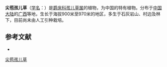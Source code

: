 {{Speciesbox
| name = 尖苞孩儿草
| status = 
| status_system = 
| image =
| genus = Rungia
| species = pungens
| authority = D. Fang et H. S. Lo
}}

'''尖苞孩儿草'''（[[学名|学名]]：{{lang|la|''Rungia pungens''}}）是[[爵床科|爵床科]][[孩儿草属|孩儿草属]]的植物，为中国的特有植物。分布于[[中国大陆|中国大陆]]的[[广西|广西]]等地，生长于海拔900米至970米的地区，多生于石灰岩山、村边及林下，目前尚未由人工引种栽培。

== 参考文献 ==
<div class="references-small">
* {{cite web| url =http://www.bioinfo.cn/db05/KmzwSpecies.php?action=view&id=765| title =尖苞孩儿草| work =《中国高等植物数据库全库》| publisher =中国科学院微生物研究所| author =昆明植物研究所| accessdate =2009-02-21| deadurl =yes| archiveurl =https://web.archive.org/web/20160305012225/http://www.bioinfo.cn/db05/KmzwSpecies.php?action=view&id=765| archivedate =2016-03-05}}
</div>
{{Taxonbar|from=Q11038621}}

[[Category:孩儿草属|尖苞孩儿草]]


{{植物小作品}}